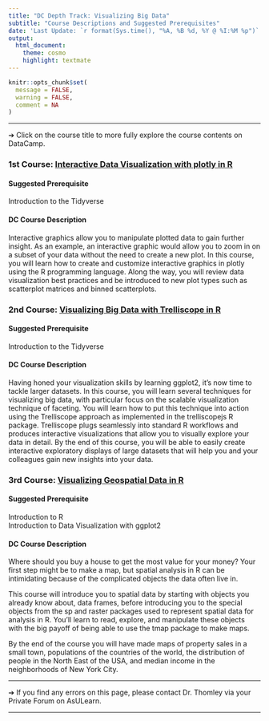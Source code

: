 ```yaml
---
title: "DC Depth Track: Visualizing Big Data"
subtitle: "Course Descriptions and Suggested Prerequisites"
date: 'Last Update: `r format(Sys.time(), "%A, %B %d, %Y @ %I:%M %p")`'
output: 
  html_document: 
    theme: cosmo
    highlight: textmate
---
```


```r
knitr::opts_chunk$set(
  message = FALSE,
  warning = FALSE,
  comment = NA
)
```

<hr>

&#10132; Click on the course title to more fully explore the course contents on DataCamp.

### **1st Course: [Interactive Data Visualization with plotly in R](https://app.datacamp.com/learn/courses/interactive-data-visualization-with-plotly-in-r)**

#### **Suggested Prerequisite**

Introduction to the Tidyverse

#### **DC Course Description**

Interactive graphics allow you to manipulate plotted data to gain further insight. As an example, an interactive graphic would allow you to zoom in on a subset of your data without the need to create a new plot. In this course, you will learn how to create and customize interactive graphics in plotly using the R programming language. Along the way, you will review data visualization best practices and be introduced to new plot types such as scatterplot matrices and binned scatterplots.

### **2nd Course: [Visualizing Big Data with Trelliscope in R](https://app.datacamp.com/learn/courses/visualizing-big-data-with-trelliscope-in-r)**

#### **Suggested Prerequisite**

Introduction to the Tidyverse

#### **DC Course Description**

Having honed your visualization skills by learning ggplot2, it's now time to tackle larger datasets. In this course, you will learn several techniques for visualizing big data, with particular focus on the scalable visualization technique of faceting. You will learn how to put this technique into action using the Trelliscope approach as implemented in the trelliscopejs R package. Trelliscope plugs seamlessly into standard R workflows and produces interactive visualizations that allow you to visually explore your data in detail. By the end of this course, you will be able to easily create interactive exploratory displays of large datasets that will help you and your colleagues gain new insights into your data.

### **3rd Course: [Visualizing Geospatial Data in R](https://app.datacamp.com/learn/courses/visualizing-geospatial-data-in-r)**

#### **Suggested Prerequisite**

Introduction to R  
Introduction to Data Visualization with ggplot2

#### **DC Course Description**

Where should you buy a house to get the most value for your money? Your first step might be to make a map, but spatial analysis in R can be intimidating because of the complicated objects the data often live in.

This course will introduce you to spatial data by starting with objects you already know about, data frames, before introducing you to the special objects from the sp and raster packages used to represent spatial data for analysis in R. You'll learn to read, explore, and manipulate these objects with the big payoff of being able to use the tmap package to make maps.

By the end of the course you will have made maps of property sales in a small town, populations of the countries of the world, the distribution of people in the North East of the USA, and median income in the neighborhoods of New York City.

<hr>

&#10132; If you find any errors on this page, please contact Dr. Thomley via your Private Forum on AsULearn.

<hr>
